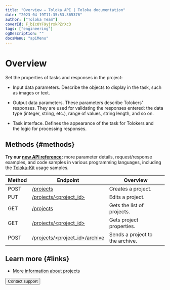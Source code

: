 ```yaml
---
title: "Overview — Toloka API | Toloka documentation"
date: "2023-04-19T11:35:53.365376"
author: ["Toloka Team"]
coverId: F_bIcOYF9yjrxkPZrXc3
tags: ["engineering"]
ogDescription: ""
docsMenu: "apiMenu"
---
```


# Overview

Set the properties of tasks and responses in the project:

- Input data parameters. Describe the objects to display in the task, such as images or text.

- Output data parameters. These parameters describe Tolokers' responses. They are used for validating the responses entered: the data type (integer, string, etc.), range of values, string length, and so on.

- Task interface. Defines the appearance of the task for Tolokers and the logic for processing responses.

## Methods {#methods}

<Note mode="tip" title="Tip">

**Try our [new API reference](https://toloka.ai/docs/api/api-reference/#tag--project):** more parameter details, request/response examples, and code samples in various programming languages, including the [Toloka-Kit](/docs/toloka-kit/) usage samples.

</Note>

Method | Endpoint | Overview
----- | ----- | -----
POST | [/projects](/docs/api/create-prj) | Creates a project.
PUT | [/projects/<project_id>](/docs/api/edit-prj) | Edits a project.
GET | [/projects](/docs/api/get-prj-list) | Gets the list of projects.
GET | [/projects/<project_id>](/docs/api/get-prj) | Gets project properties.
POST | [/projects/<project_id>/archive](/docs/api/archive-prj) | Sends a project to the archive.

## Learn more {#links}

- [More information about projects](/docs/guide/project)

<Button themeColor="light" view="default" size="l" type="link" url="/docs/guide/troubleshooting/support?form-source=api-project">Contact support</Button>